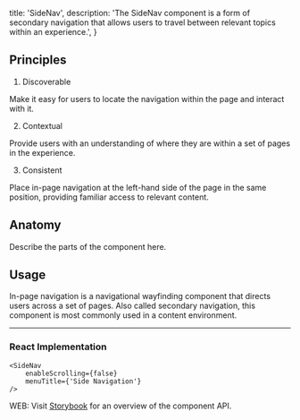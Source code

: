 
  title: 'SideNav',
  description: 'The SideNav component is a form of secondary navigation that allows users to travel between relevant topics within an experience.',
}


<SideNav />

## Principles

1) Discoverable

Make it easy for users to locate the navigation within the page and interact with it.

2)  Contextual

Provide users with an understanding of where they are within a set of pages in the experience.

3) Consistent

Place in-page navigation at the left-hand side of the page in the same position, providing familiar access to relevant content.

## Anatomy

Describe the parts of the component here.

## Usage

In-page navigation is a navigational wayfinding component that directs users across a set of pages. Also called secondary navigation, this component is most commonly used in a content environment.

--------------
### React Implementation

```
<SideNav
    enableScrolling={false}
    menuTitle={'Side Navigation'}
/>
```

WEB: Visit [Storybook](https://pages.github.hy-vee.cloud/web-and-mobile/ui-components/?path=/story/components--sidenav) for an overview of the component API.
